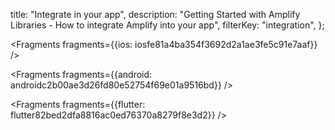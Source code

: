   title: "Integrate in your app",
  description: "Getting Started with Amplify Libraries - How to integrate Amplify into your app",
  filterKey: "integration",
};






<Fragments fragments={{ios: iosfe81a4ba354f3692d2a1ae3fe5c91e7aaf}} />



<Fragments fragments={{android: androidc2b00ae3d26fd80e52754f69e01a9516bd}} />



<Fragments fragments={{flutter: flutter82bed2dfa8816ac0ed76370a8279f8e3d2}} />
